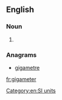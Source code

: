 ==English==

===Noun===
{{en-noun}}

# {{alternative spelling of|gigametre|from=US}}

===Anagrams===
* [[gigametre#English|gigametre]]

[[Category:en:SI units]]

[[fr:gigameter]]